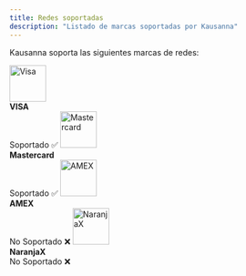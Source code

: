 ```yaml
---
title: Redes soportadas
description: "Listado de marcas soportadas por Kausanna"
---
```


Kausanna soporta las siguientes marcas de redes:

<CardGroup cols={2}>
  <Card>
    <img src="/assets/icon-card-visa.png" alt="Visa" width="64" height="64" />
    <br />
    <b>VISA</b>
    <br />
    Soportado ✅
  </Card>
  <Card>
    <img src="/assets/icon-card-mastercard.png" alt="Mastercard" width="64" height="64" />
    <br />
    <b>Mastercard</b>
    <br />
    Soportado ✅
  </Card>
  <Card>
    <img src="/assets/icon-card-amex.png" alt="AMEX" width="64" height="64" />
    <br />
    <b>AMEX</b>
    <br />
    No Soportado ❌
  </Card>
  <Card>
    <img src="/assets/icon-card-naranja.png" alt="NaranjaX" width="64" height="64" />
    <br />
    <b>NaranjaX</b>
    <br />
    No Soportado ❌
  </Card>
</CardGroup>
